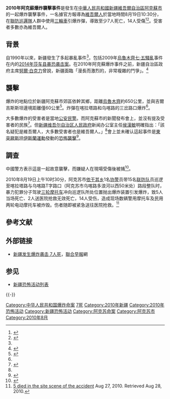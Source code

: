 {{Infobox civilian attack
|title = 2010年阿克蘇爆炸襲擊事件
|image = Location of Aksu within Xinjiang (China).png
|alt =
|caption = 
|location = [[中華人民共和國|中華人民共和國]][[新疆維吾爾自治區|新疆維吾爾自治區]][[阿克蘇市|阿克蘇市]][[依干其乡|依干其乡]]
|target = [[联防巡逻队|联防巡逻队]]
|coordinates =
|date = 2010年8月19日
|time = 上午10時30分
|timezone = [[UTC+8|UTC+8]]
|type = [[爆炸|爆炸]]
|fatalities = 至少7人
|injuries = 至少14人
|victim =
|perps = 不明
|perp = 
|susperp = 一名[[維吾爾人|維吾爾人]] 
|weapons = 炸彈
|numparts = 
|numpart =
|dfens =
|dfen =
|Footage =
}}

'''2010年阿克蘇爆炸襲擊事件'''是發生在[[中華人民共和國|中華人民共和國]][[新疆維吾爾自治區|新疆維吾爾自治區]][[阿克蘇市|阿克蘇市]]的一起爆炸襲擊事件，一名據官方報導為[[維吾爾人|維吾爾人]]於當地時間8月19日10:30分，在[[聯防巡邏隊|聯防巡邏隊]]人群中使用[[三輪車|三輪車]]引爆炸彈，導致至少7人死亡，14人受傷<ref name="DAVID BARBOZA"> {{cite news
|last = Barboza
|first =  David
|url =  http://www.nytimes.com/2010/08/20/world/asia/20china.html?_r=1
|title =  Blast Kills 7 in Restive Chinese Region
|publisher = [[The_New_York_Times|The New York Times]]
|date = August 19, 2010
|accessdate= August 19, 2010}}</ref><ref name="China explosion"> {{cite news
|url =  http://english.aljazeera.net/news/asia-pacific/2010/08/2010819102454243887.html
|title = Several dead in China explosion
|publisher = [[Al-Jazeera|Al-Jazeera]]
|date = August 19, 2010
|accessdate = August 19, 2010}}</ref>。受害者多數亦為維吾爾人。

==背景==
自1990年以來，新疆發生了多起暴亂事件<ref name="society 12490659" />，包括2009年[[烏魯木齊七·五騷亂|烏魯木齊七·五騷亂]]事件在内的[[2014年莎车县暴恐袭击案|2014年莎车县暴恐袭击案]]。在2010年阿克蘇爆炸事件之前，新疆自治區政府主席[[努爾·白克力|努爾·白克力]]曾說，新疆面臨「漫長而激烈的，非常複雜的鬥爭」。<ref name="Michael Bristow"> {{cite news |last = Bristow |first = Michael |url=  http://www.bbc.co.uk/news/world-asia-pacific-11021645 |title = Blast kills seven in China's Xinjiang |publisher = [[BBC_News|BBC News]] |date = 19 August 2010 |accessdate= 19 August 2010}}</ref>

== 襲擊 ==
爆炸的地點位於新疆阿克蘇市郊區依幹其鄉，距離[[烏魯木齊|烏魯木齊]]約650公里，並與吉爾吉斯斯坦邊境距離僅60公里<ref name="Taylor Barnes">{{cite news
|last = Barnes
|first = Taylor
|url = http://www.csmonitor.com/World/terrorism-security/2010/0819/China-blast-kills-seven-in-restive-Xinjiang-Uighur-suspected
|title = China blast kills seven in restive Xinjiang; Uighur suspected
|publisher = [[Christian_Science_Monitor|Christian Science Monitor]]
|date = August 19, 2010
|accessdate = August 19, 2010}}</ref>。炸彈在喀拉塔路和乌喀路的三岔路口爆炸<ref name="society 12490659" />。

大多數爆炸的受害者是當地[[公安民警|公安民警]]。而阿克蘇市的新聞發布會上，並沒有提及受害者的民族<ref name="society 12490659">{{cite news
|url = http://society.people.com.cn/GB/41158/12490659.html
|title =  新疆阿克苏召开新闻发布会公布爆炸袭击案
|publisher = [[人民网|人民网]]
|language = zh-cn
|date = 2010年8月19日
|accessdate = 19 August 2010}}</ref>。但[[新疆维吾尔自治区人民政府|新疆维吾尔自治区人民政府]]新闻办公室主任[[侯漢敏|侯漢敏]]明確指出：「該名疑犯是維吾爾人，大多數受害者也是維吾爾人。」<ref name="Peter Foster" />會上並未確认這起事件是[[東突厥斯坦伊斯蘭運動|東突厥斯坦伊斯蘭運動]]發動的[[中國恐怖主義|恐怖襲擊]]<ref name="Peter Foster"> {{cite news
|last=  Foster
|first=  Peter
|url = http://www.telegraph.co.uk/news/worldnews/asia/china/7953725/Seven-killed-in-Chinese-explosion.html
|title = Seven killed in Chinese explosion
|publisher = [[The_Daily_Telegraph|The Daily Telegraph]]
|date = 19 Aug 2010
|accessdate = 19 Aug 2010}}</ref>。

== 調查 ==
中國警方表示這是一起故意襲擊，而嫌疑人在現場受傷後被捕<ref name="tricycle bomb"> {{cite news |url = http://edition.cnn.com/2010/WORLD/asiapcf/08/19/china.xinjiang.blast/#fbid=usvBqfW-Bt-&wom=false |title= 7 die in tricycle bomb attack in China |publisher = [[CNN|CNN]] |date= August 19, 2010 |accessdate= August 19, 2010 }}</ref>。

2010年8月19日上午10时30分，阿克苏市[[依干其乡|依干其乡]]1名[[协警|协警]]员带15名[[联防队|联防队]]员巡逻至喀拉塔路与乌喀路T字路口（阿克苏市乌喀路多浪河以西50米处）路段整队时，暴力犯罪分子驾驶[[三轮摩托车|三轮摩托车]]冲向巡逻队所处位置抛出爆炸装置引发爆炸，致5人当场死亡、2人送医院抢救无效死亡，14人受伤，造成现场数辆警用摩托车及民用两轮电动摩托车被炸毁。伤者随即被紧急送往医院抢救。<ref>[http://www.cheapclshoes.com/louboutin-shoes-information/about-the-akzo-explosive-attacks-the-suspect-was-arrested-at-the-scene-after-the-injury-2 5 died in the site scene of the accident] Aug 27, 2010. Retrieved Aug 28, 2010.</ref>

== 參考文献 ==
{{Reflist|colwidth=30em}}

== 外部链接 ==
* [http://www.zaobao.com/special/china/cnpol/pages3/cnpol100820b.shtml 新疆发生爆炸袭击 7人死]，[[聯合早報|聯合早報]]網

== 参见 ==
{{Portal|新疆}}
* [[新疆恐怖活动列表|新疆恐怖活动列表]]

{{-}}
{{新疆维吾尔自治区暴力恐怖活动和反恐行动|胡}}

[[Category:中华人民共和国爆炸命案|Category:中华人民共和国爆炸命案]]
[[Category:2010年中国命案|7死]]
[[Category:2010年新疆|Category:2010年新疆]]
[[Category:2010年恐怖活动|Category:2010年恐怖活动]]
[[Category:新疆恐怖活动|Category:新疆恐怖活动]]
[[Category:阿克苏命案|Category:阿克苏命案]]
[[Category:阿克苏市|Category:阿克苏市]]
[[Category:2010年8月|Category:2010年8月]]